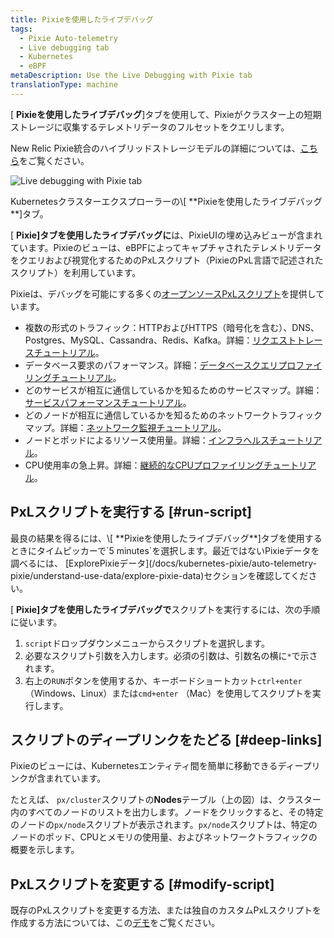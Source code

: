 ```yaml
---
title: Pixieを使用したライブデバッグ
tags:
  - Pixie Auto-telemetry
  - Live debugging tab
  - Kubernetes
  - eBPF
metaDescription: Use the Live Debugging with Pixie tab
translationType: machine
---
```



\[ **Pixieを使用したライブデバッグ**]タブを使用して、Pixieがクラスター上の短期ストレージに収集するテレメトリデータのフルセットをクエリします。

New Relic Pixie統合のハイブリッドストレージモデルの詳細については、[こちら](/docs/kubernetes-pixie/auto-telemetry-pixie/understand-use-data/overview)をご覧ください。

<img
  title="Live debugging with Pixie tab"
  alt="Live debugging with Pixie tab"
  src={pixieLiveDebugging}
/>

<figcaption>
  Kubernetesクラスターエクスプローラーの\[ **Pixieを使用したライブデバッグ**]タブ。
</figcaption>

\[ **Pixie]タブを使用したライブデバッグに**は、PixieUIの埋め込みビューが含まれています。Pixieのビューは、eBPFによってキャプチャされたテレメトリデータをクエリおよび視覚化するためのPxLスクリプト（PixieのPxL言語で記述されたスクリプト）を利用しています。

Pixieは、デバッグを可能にする多くの[オープンソースPxLスクリプト](https://github.com/pixie-io/pixie/tree/main/src/pxl_scripts)を提供しています。

* 複数の形式のトラフィック：HTTPおよびHTTPS（暗号化を含む）、DNS、Postgres、MySQL、Cassandra、Redis、Kafka。詳細：[リクエストトレースチュートリアル](https://docs.px.dev/tutorials/pixie-101/request-tracing/)。
* データベース要求のパフォーマンス。詳細：[データベースクエリプロファイリングチュートリアル](https://docs.px.dev/tutorials/pixie-101/database-query-profiling/)。
* どのサービスが相互に通信しているかを知るためのサービスマップ。詳細：[サービスパフォーマンスチュートリアル](https://docs.px.dev/tutorials/pixie-101/service-performance/)。
* どのノードが相互に通信しているかを知るためのネットワークトラフィックマップ。詳細：[ネットワーク監視チュートリアル](https://docs.px.dev/tutorials/pixie-101/network-monitoring/)。
* ノードとポッドによるリソース使用量。詳細：[インフラヘルスチュートリアル](https://docs.px.dev/tutorials/pixie-101/infra-health/)。
* CPU使用率の急上昇。詳細：[継続的なCPUプロファイリングチュートリアル](https://docs.px.dev/tutorials/pixie-101/profiler/)。

## PxLスクリプトを実行する [#run-script]

<Callout variant="important">
  最良の結果を得るには、\[ **Pixieを使用したライブデバッグ**]タブを使用するときにタイムピッカーで`5 minutes`を選択します。最近ではないPixieデータを調べるには、 [ExplorePixieデータ](/docs/kubernetes-pixie/auto-telemetry-pixie/understand-use-data/explore-pixie-data)セクションを確認してください。
</Callout>

\[ **Pixie]タブを使用したライブデバッグで**スクリプトを実行するには、次の手順に従います。

1. `script`ドロップダウンメニューからスクリプトを選択します。
2. 必要なスクリプト引数を入力します。必須の引数は、引数名の横に`*`で示されます。
3. 右上の`RUN`ボタンを使用するか、キーボードショートカット`ctrl+enter` （Windows、Linux）または`cmd+enter` （Mac）を使用してスクリプトを実行します。

## スクリプトのディープリンクをたどる [#deep-links]

Pixieのビューには、Kubernetesエンティティ間を簡単に移動できるディープリンクが含まれています。

たとえば、 `px/cluster`スクリプトの**Nodes**テーブル（上の図）は、クラスター内のすべてのノードのリストを出力します。ノードをクリックすると、その特定のノードの`px/node`スクリプトが表示されます。`px/node`スクリプトは、特定のノードのポッド、CPUとメモリの使用量、およびネットワークトラフィックの概要を示します。

## PxLスクリプトを変更する [#modify-script]

既存のPxLスクリプトを変更する方法、または独自のカスタムPxLスクリプトを作成する方法については、この[デモ](https://fast.wistia.com/embed/channel/tqh40xputt?wchannelid=tqh40xputt&wmediaid=nmbw64jwzd)をご覧ください。